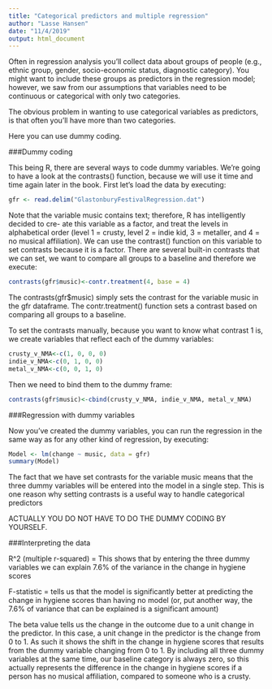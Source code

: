 ```yaml
---
title: "Categorical predictors and multiple regression"
author: "Lasse Hansen"
date: "11/4/2019"
output: html_document
---
```



Often in regression analysis you’ll collect data about groups of people (e.g., ethnic group, gender, socio-economic status, diagnostic category). You might want to include these groups as predictors in the regression model; however, we saw from our assumptions that variables need to be continuous or categorical with only two categories. 

The obvious problem in wanting to use categorical variables as predictors, is that often you'll have more than two categories.

Here you can use dummy coding.

###Dummy coding

This being R, there are several ways to code dummy variables. We’re going to have a look at the contrasts() function, because we will use it time and time again later in the book. First let’s load the data by executing:

```r
gfr <- read.delim("GlastonburyFestivalRegression.dat")
```

Note that the variable music contains text; therefore, R has intelligently decided to cre- ate this variable as a factor, and treat the levels in alphabetical order (level 1 = crusty, level 2 = indie kid, 3 = metaller, and 4 = no musical affiliation). We can use the contrast() function on this variable to set contrasts because it is a factor. There are several built-in contrasts that we can set, we want to compare all groups to a baseline and therefore we execute:

```r
contrasts(gfr$music)<-contr.treatment(4, base = 4)
```

The contrasts(gfr$music) simply sets the contrast for the variable music in the gfr dataframe. The contr.treatment() function sets a contrast based on comparing all groups to a baseline.

To set the contrasts manually, because you want to know what contrast 1 is, we create variables that reflect each of the dummy variables:

```r
crusty_v_NMA<-c(1, 0, 0, 0) 
indie_v_NMA<-c(0, 1, 0, 0) 
metal_v_NMA<-c(0, 0, 1, 0)
```

Then we need to bind them to the dummy frame:

```r
contrasts(gfr$music)<-cbind(crusty_v_NMA, indie_v_NMA, metal_v_NMA)
```

###Regression with dummy variables

Now you’ve created the dummy variables, you can run the regression in the same way as
for any other kind of regression, by executing:

```r
Model <- lm(change ~ music, data = gfr)
summary(Model)
```

The fact that we have set contrasts for the variable music means that the three dummy variables will be entered into the model in a single step. This is one reason why setting contrasts is a useful way to handle categorical predictors


ACTUALLY YOU DO NOT HAVE TO DO THE DUMMY CODING BY YOURSELF.


###Interpreting the data

R^2 (multiple r-squared) = This shows that by entering the three dummy variables we can explain 7.6% of the variance in the change in hygiene scores

F-statistic = tells us that the model is significantly better at predicting the change in hygiene scores than having no model (or, put another way, the 7.6% of variance that can be explained is a significant amount)

The beta value tells us the change in the outcome due to a unit change in the predictor. In this case, a unit change in the predictor is the change from 0 to 1. As such it shows the shift in the change in hygiene scores that results from the dummy variable changing from 0 to 1. By including all three dummy variables at the same time, our baseline category is always zero, so this actually represents the difference in the change in hygiene scores if a person has no musical affiliation, compared to someone who is a crusty.